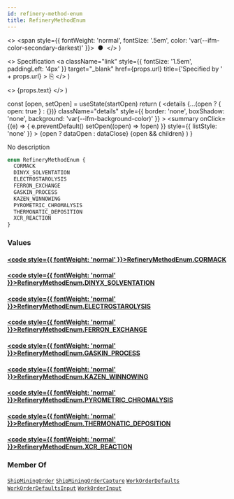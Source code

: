 ```yaml
---
id: refinery-method-enum
title: RefineryMethodEnum
---
```


  <>
    <span style={{ fontWeight: 'normal', fontSize: '.5em', color: 'var(--ifm-color-secondary-darkest)' }}>
      &nbsp;●&nbsp;
    </span>
  </>
)

  <>
    Specification
    <a
      className="link"
      style={{ fontSize: '1.5em', paddingLeft: '4px' }}
      target="_blank"
      href={props.url}
      title={'Specified by ' + props.url}
    >
      ⎘
    </a>
  </>
)

  <>
    <span className={props.class}>{props.text}</span>
  </>
)


  const [open, setOpen] = useState(startOpen)
  return (
    <details
      {...(open ? { open: true } : {})}
      className="details"
      style={{ border: 'none', boxShadow: 'none', background: 'var(--ifm-background-color)' }}
    >
      <summary
        onClick={(e) => {
          e.preventDefault()
          setOpen((open) => !open)
        }}
        style={{ listStyle: 'none' }}
      >
        {open ? dataOpen : dataClose}
      </summary>
      {open && children}
    </details>
  )
}

No description

```graphql
enum RefineryMethodEnum {
  CORMACK
  DINYX_SOLVENTATION
  ELECTROSTAROLYSIS
  FERRON_EXCHANGE
  GASKIN_PROCESS
  KAZEN_WINNOWING
  PYROMETRIC_CHROMALYSIS
  THERMONATIC_DEPOSITION
  XCR_REACTION
}
```

### Values

#### [<code style={{ fontWeight: 'normal' }}>RefineryMethodEnum.<b>CORMACK</b></code>](#)

#### [<code style={{ fontWeight: 'normal' }}>RefineryMethodEnum.<b>DINYX_SOLVENTATION</b></code>](#)

#### [<code style={{ fontWeight: 'normal' }}>RefineryMethodEnum.<b>ELECTROSTAROLYSIS</b></code>](#)

#### [<code style={{ fontWeight: 'normal' }}>RefineryMethodEnum.<b>FERRON_EXCHANGE</b></code>](#)

#### [<code style={{ fontWeight: 'normal' }}>RefineryMethodEnum.<b>GASKIN_PROCESS</b></code>](#)

#### [<code style={{ fontWeight: 'normal' }}>RefineryMethodEnum.<b>KAZEN_WINNOWING</b></code>](#)

#### [<code style={{ fontWeight: 'normal' }}>RefineryMethodEnum.<b>PYROMETRIC_CHROMALYSIS</b></code>](#)

#### [<code style={{ fontWeight: 'normal' }}>RefineryMethodEnum.<b>THERMONATIC_DEPOSITION</b></code>](#)

#### [<code style={{ fontWeight: 'normal' }}>RefineryMethodEnum.<b>XCR_REACTION</b></code>](#)

### Member Of

[`ShipMiningOrder`](/api/types/objects/ship-mining-order.mdx) <Badge class="badge badge--secondary badge--relation" text="object"/><Bullet />[`ShipMiningOrderCapture`](/api/types/objects/ship-mining-order-capture.mdx) <Badge class="badge badge--secondary badge--relation" text="object"/><Bullet />[`WorkOrderDefaults`](/api/types/objects/work-order-defaults.mdx) <Badge class="badge badge--secondary badge--relation" text="object"/><Bullet />[`WorkOrderDefaultsInput`](/api/types/inputs/work-order-defaults-input.mdx) <Badge class="badge badge--secondary badge--relation" text="input"/><Bullet />[`WorkOrderInput`](/api/types/inputs/work-order-input.mdx) <Badge class="badge badge--secondary badge--relation" text="input"/>
